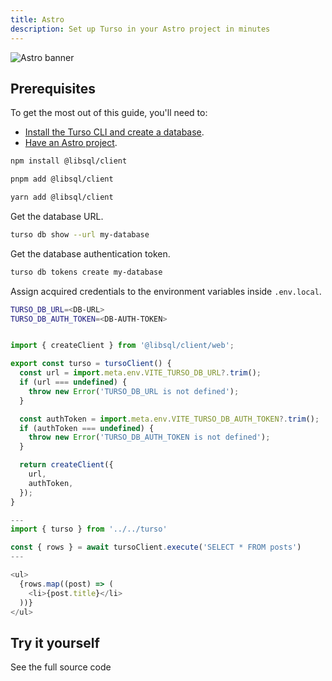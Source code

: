 ```yaml
---
title: Astro
description: Set up Turso in your Astro project in minutes
---
```


![Astro banner](/images/guides/astro-banner.png)

## Prerequisites

To get the most out of this guide, you'll need to:

- [Install the Turso CLI and create a database].
- [Have an Astro project].

<Steps>

<Step title="Install the libSQL JavaScript SDK">

<CodeGroup>

```bash npm
npm install @libsql/client
```

```bash pnpm
pnpm add @libsql/client
```

```bash yarn
yarn add @libsql/client
```

</CodeGroup>

</Step>

<Step title="Set up the database credentials.">

Get the database URL.

```bash
turso db show --url my-database
```
Get the database authentication token.

```bash
turso db tokens create my-database
```

Assign acquired credentials to the environment variables inside `.env.local`.

```bash
TURSO_DB_URL=<DB-URL>
TURSO_DB_AUTH_TOKEN=<DB-AUTH-TOKEN>
```
</Step>

<Step title="Initiate a LibSQL Client.">

```javascript src/turso.ts

import { createClient } from '@libsql/client/web';

export const turso = tursoClient() {
  const url = import.meta.env.VITE_TURSO_DB_URL?.trim();
  if (url === undefined) {
    throw new Error('TURSO_DB_URL is not defined');
  }

  const authToken = import.meta.env.VITE_TURSO_DB_AUTH_TOKEN?.trim();
  if (authToken === undefined) {
    throw new Error('TURSO_DB_AUTH_TOKEN is not defined');
  }

  return createClient({
    url,
    authToken,
  });
}
```
</Step>

<Step title="Fetch data from Turso.">

```javascript
---
import { turso } from '../../turso'

const { rows } = await tursoClient.execute('SELECT * FROM posts')
---

<ul>
  {rows.map((post) => (
    <li>{post.title}</li>
  ))}
</ul>
```
</Step>

</Steps>

## Try it yourself

<CardGroup cols={2}>
  <Card title="Astro SSR blog" icon="arrow-up-right-from-square" href="https://github.com/turso-extended/app-tustro-blog">
    See the full source code
  </Card>
</CardGroup>


[Install the Turso CLI and create a database]: /cli/installation
[Have an Astro project]: https://docs.astro.build/en/install/auto/#1-run-the-setup-wizard
